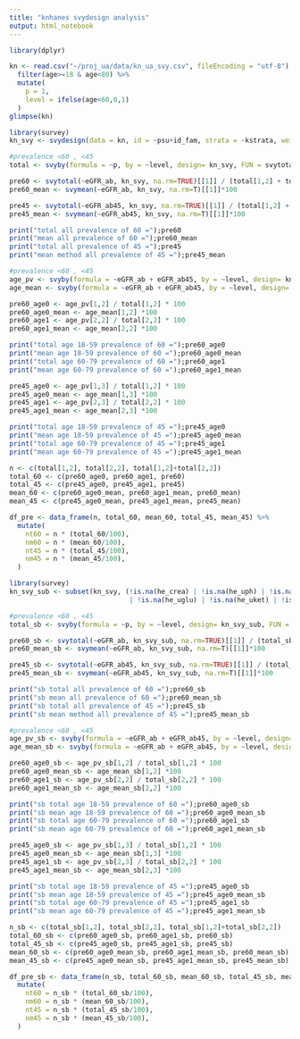```yaml
---
title: "knhanes svydesign analysis"
output: html_notebook
---
```


```r
library(dplyr)

kn <- read.csv("~/proj_ua/data/kn_ua_svy.csv", fileEncoding = "utf-8") %>%
  filter(age>=18 & age<80) %>%
  mutate(
    p = 1,
    level = ifelse(age<60,0,1)
  )
glimpse(kn)
```
```r
library(survey)
kn_svy <- svydesign(data = kn, id = ~psu+id_fam, strata = ~kstrata, weights = ~wt_12y)
```

```r
#prevalence <60 , <45
total <- svyby(formula = ~p, by = ~level, design= kn_svy, FUN = svytotal, na.rm = TRUE)

pre60 <- svytotal(~eGFR_ab, kn_svy, na.rm=TRUE)[[1]] / (total[1,2] + total[2,2])*100
pre60_mean <- svymean(~eGFR_ab, kn_svy, na.rm=T)[[1]]*100

pre45 <- svytotal(~eGFR_ab45, kn_svy, na.rm=TRUE)[[1]] / (total[1,2] + total[2,2])*100
pre45_mean <- svymean(~eGFR_ab45, kn_svy, na.rm=T)[[1]]*100

print("total all prevalence of 60 =");pre60
print("mean all prevalence of 60 =");pre60_mean
print("total all prevalence of 45 =");pre45
print("mean method all prevalence of 45 =");pre45_mean
```
```r
#prevalence <60 , <45
age_pv <- svyby(formula = ~eGFR_ab + eGFR_ab45, by = ~level, design= kn_svy, FUN = svytotal, na.rm = TRUE)
age_mean <- svyby(formula = ~eGFR_ab + eGFR_ab45, by = ~level, design= kn_svy, FUN = svymean, na.rm = TRUE)

pre60_age0 <- age_pv[1,2] / total[1,2] * 100
pre60_age0_mean <- age_mean[1,2] *100
pre60_age1 <- age_pv[2,2] / total[2,2] * 100
pre60_age1_mean <- age_mean[2,2] *100

print("total age 18-59 prevalence of 60 =");pre60_age0
print("mean age 18-59 prevalence of 60 =");pre60_age0_mean
print("total age 60-79 prevalence of 60 =");pre60_age1
print("mean age 60-79 prevalence of 60 =");pre60_age1_mean

pre45_age0 <- age_pv[1,3] / total[1,2] * 100
pre45_age0_mean <- age_mean[1,3] *100
pre45_age1 <- age_pv[2,3] / total[2,2] * 100
pre45_age1_mean <- age_mean[2,3] *100

print("total age 18-59 prevalence of 45 =");pre45_age0
print("mean age 18-59 prevalence of 45 =");pre45_age0_mean
print("total age 60-79 prevalence of 45 =");pre45_age1
print("mean age 60-79 prevalence of 45 =");pre45_age1_mean
```

```r
n <- c(total[1,2], total[2,2], total[1,2]+total[2,2])
total_60 <- c(pre60_age0, pre60_age1, pre60)
total_45 <- c(pre45_age0, pre45_age1, pre45)
mean_60 <- c(pre60_age0_mean, pre60_age1_mean, pre60_mean)
mean_45 <- c(pre45_age0_mean, pre45_age1_mean, pre45_mean)

df_pre <- data_frame(n, total_60, mean_60, total_45, mean_45) %>%
  mutate(
    nt60 = n * (total_60/100),
    nm60 = n * (mean_60/100),
    nt45 = n * (total_45/100),
    nm45 = n * (mean_45/100),
  )

```

```r
library(survey)
kn_svy_sub <- subset(kn_svy, (!is.na(he_crea) | !is.na(he_uph) | !is.na(he_unitr) | !is.na(he_usg) | !is.na(he_upro) 
                              | !is.na(he_uglu) | !is.na(he_uket) | !is.na(he_ubil) | !is.na(he_ubld) | !is.na(he_uro)))
```

```r
#prevalence <60 , <45
total_sb <- svyby(formula = ~p, by = ~level, design= kn_svy_sub, FUN = svytotal, na.rm = TRUE)

pre60_sb <- svytotal(~eGFR_ab, kn_svy_sub, na.rm=TRUE)[[1]] / (total_sb[1,2] + total_sb[2,2])*100
pre60_mean_sb <- svymean(~eGFR_ab, kn_svy_sub, na.rm=T)[[1]]*100

pre45_sb <- svytotal(~eGFR_ab45, kn_svy_sub, na.rm=TRUE)[[1]] / (total_sb[1,2] + total_sb[2,2])*100
pre45_mean_sb <- svymean(~eGFR_ab45, kn_svy_sub, na.rm=T)[[1]]*100

print("sb total all prevalence of 60 =");pre60_sb
print("sb mean all prevalence of 60 =");pre60_mean_sb
print("sb total all prevalence of 45 =");pre45_sb
print("sb mean method all prevalence of 45 =");pre45_mean_sb
```
```r
#prevalence <60 , <45
age_pv_sb <- svyby(formula = ~eGFR_ab + eGFR_ab45, by = ~level, design= kn_svy_sub, FUN = svytotal, na.rm = TRUE)
age_mean_sb <- svyby(formula = ~eGFR_ab + eGFR_ab45, by = ~level, design= kn_svy_sub, FUN = svymean, na.rm = TRUE)

pre60_age0_sb <- age_pv_sb[1,2] / total_sb[1,2] * 100
pre60_age0_mean_sb <- age_mean_sb[1,2] *100
pre60_age1_sb <- age_pv_sb[2,2] / total_sb[2,2] * 100
pre60_age1_mean_sb <- age_mean_sb[2,2] *100

print("sb total age 18-59 prevalence of 60 =");pre60_age0_sb
print("sb mean age 18-59 prevalence of 60 =");pre60_age0_mean_sb
print("sb total age 60-79 prevalence of 60 =");pre60_age1_sb
print("sb mean age 60-79 prevalence of 60 =");pre60_age1_mean_sb

pre45_age0_sb <- age_pv_sb[1,3] / total_sb[1,2] * 100
pre45_age0_mean_sb <- age_mean_sb[1,3] *100
pre45_age1_sb <- age_pv_sb[2,3] / total_sb[2,2] * 100
pre45_age1_mean_sb <- age_mean_sb[2,3] *100

print("sb total age 18-59 prevalence of 45 =");pre45_age0_sb
print("sb mean age 18-59 prevalence of 45 =");pre45_age0_mean_sb
print("sb total age 60-79 prevalence of 45 =");pre45_age1_sb
print("sb mean age 60-79 prevalence of 45 =");pre45_age1_mean_sb
```

```r
n_sb <- c(total_sb[1,2], total_sb[2,2], total_sb[1,2]+total_sb[2,2])
total_60_sb <- c(pre60_age0_sb, pre60_age1_sb, pre60_sb)
total_45_sb <- c(pre45_age0_sb, pre45_age1_sb, pre45_sb)
mean_60_sb <- c(pre60_age0_mean_sb, pre60_age1_mean_sb, pre60_mean_sb)
mean_45_sb <- c(pre45_age0_mean_sb, pre45_age1_mean_sb, pre45_mean_sb)

df_pre_sb <- data_frame(n_sb, total_60_sb, mean_60_sb, total_45_sb, mean_45_sb) %>%
  mutate(
    nt60 = n_sb * (total_60_sb/100),
    nm60 = n_sb * (mean_60_sb/100),
    nt45 = n_sb * (total_45_sb/100),
    nm45 = n_sb * (mean_45_sb/100),
  )

```